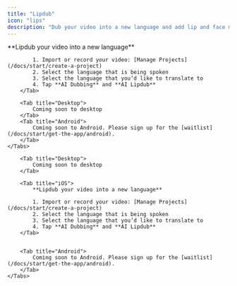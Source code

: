 ```yaml
---
title: "Lipdub"
icon: "lips"
description: "Dub your video into a new language and add lip and face movements to match the new language"
---
```


<div id="ios-tab">
    <Tabs>
        <Tab title="iOS">
            **Lipdub your video into a new language**

            1. Import or record your video: [Manage Projects](/docs/start/create-a-project)
            2. Select the language that is being spoken
            3. Select the language that you’d like to translate to
            4. Tap **AI Dubbing** and **AI Lipdub**
        </Tab>

        <Tab title="Desktop">
            Coming soon to desktop
        </Tab>
        <Tab title="Android">
            Coming soon to Android. Please sign up for the [waitlist](/docs/start/get-the-app/android).
        </Tab>
    </Tabs>
</div>

<div id="desktop-tab">
    <Tabs>
        
        <Tab title="Desktop">
            Coming soon to desktop
        </Tab>

        <Tab title="iOS">
            **Lipdub your video into a new language**

            1. Import or record your video: [Manage Projects](/docs/start/create-a-project)
            2. Select the language that is being spoken
            3. Select the language that you’d like to translate to
            4. Tap **AI Dubbing** and **AI Lipdub**
        </Tab>


        <Tab title="Android">
            Coming soon to Android. Please sign up for the [waitlist](/docs/start/get-the-app/android).
        </Tab>
    </Tabs>
</div>